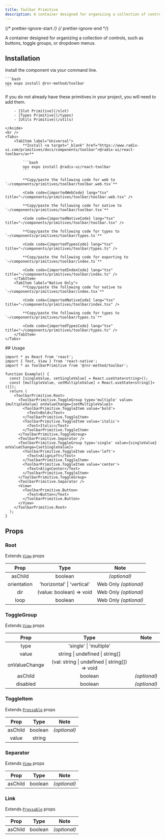 ```yaml
---
title: Toolbar Primitive
description: A container designed for organizing a collection of controls, such as buttons, toggle groups, or dropdown menus.
---
```


{/* prettier-ignore-start */}
{/* prettier-ignore-end */}


A container designed for organizing a collection of controls, such as buttons, toggle groups, or dropdown menus.

## Installation

<Tabs>
  <TabItem label="NPM">

  Install the component via your command line.

    ```bash
    npx expo install @rnr-method/toolbar
    ```

  </TabItem>
  <TabItem label="Manual">
    <Aside title="Uses shared primitives">
        If you do not already have these primitives in your project, you will need to add them.

        - [Slot Primitive](/slot)
        - [Types Primitive](/types)
        - [Utils Primitive](/utils)

    </Aside>
    <br />
    <Tabs>
        <TabItem label="Universal">
            **Install <a target="_blank" href="https://www.radix-ui.com/primitives/docs/components/toolbar">@radix-ui/react-toolbar</a>**

            ```bash
            npx expo install @radix-ui/react-toolbar
            ```

            **Copy/paste the following code for web to  `~/components/primitives/toolbar/toolbar.web.tsx`**

            <Code code={importedWebCode} lang="tsx" title="~/components/primitives/toolbar/toolbar.web.tsx" />

            **Copy/paste the following code for native to  `~/components/primitives/toolbar/toolbar.tsx`**

            <Code code={importedNativeCode} lang="tsx" title="~/components/primitives/toolbar/toolbar.tsx" />

            **Copy/paste the following code for types to  `~/components/primitives/toolbar/types.ts`**

            <Code code={importedTypesCode} lang="tsx" title="~/components/primitives/toolbar/types.ts" />

            **Copy/paste the following code for exporting to  `~/components/primitives/toolbar/index.ts`**

            <Code code={importedIndexCode} lang="tsx" title="~/components/primitives/toolbar/index.ts" />
        </TabItem>
        <TabItem label="Native Only">
            **Copy/paste the following code for native to  `~/components/primitives/toolbar/index.tsx`**

            <Code code={importedNativeCode} lang="tsx" title="~/components/primitives/toolbar/index.tsx" />

            **Copy/paste the following code for types to  `~/components/primitives/toolbar/types.ts`**

            <Code code={importedTypesCode} lang="tsx" title="~/components/primitives/toolbar/types.ts" />
        </TabItem>
    </Tabs>
  </TabItem>
</Tabs>
## Usage

```tsx
import * as React from 'react';
import { Text, View } from 'react-native';
import * as ToolbarPrimitive from '@rnr-method/toolbar';

function Example() {
  const [singleValue, setSingleValue] = React.useState<string>();
  const [multipleValue, setMultipleValue] = React.useState<string[]>([]);
  return (
    <ToolbarPrimitive.Root>
      <ToolbarPrimitive.ToggleGroup type='multiple' value={multipleValue} onValueChange={setMultipleValue}>
        <ToolbarPrimitive.ToggleItem value='bold'>
          <Text>Bold</Text>
        </ToolbarPrimitive.ToggleItem>
        <ToolbarPrimitive.ToggleItem value='italic'>
          <Text>Italic</Text>
        </ToolbarPrimitive.ToggleItem>
      </ToolbarPrimitive.ToggleGroup>
      <ToolbarPrimitive.Separator />
      <ToolbarPrimitive.ToggleGroup type='single' value={singleValue} onValueChange={setSingleValue}>
        <ToolbarPrimitive.ToggleItem value='left'>
          <Text>AlignLeft</Text>
        </ToolbarPrimitive.ToggleItem>
        <ToolbarPrimitive.ToggleItem value='center'>
          <Text>AlignCenter</Text>
        </ToolbarPrimitive.ToggleItem>
      </ToolbarPrimitive.ToggleGroup>
      <ToolbarPrimitive.Separator />
      <View>
        <ToolbarPrimitive.Button>
          <Text>Button</Text>
        </ToolbarPrimitive.Button>
      </View>
    </ToolbarPrimitive.Root>
  );
}
```

## Props

### Root

Extends [`View`](https://reactnative.dev/docs/view#props) props

|     Prop     |           Type           |     Note     |
| :----------: | :----------------------: | :----------: |
|   asChild    |         boolean          | _(optional)_ |
|     orientation     |         'horizontal' \| 'vertical'          | Web Only _(optional)_ |
| dir | (value: boolean) => void | Web Only _(optional)_ |
|   loop   |         boolean          | Web Only _(optional)_ |

### ToggleGroup

Extends [`View`](https://reactnative.dev/docs/view#props) props

|   Prop   |  Type   |     Note     |
| :------: | :-----: | :----------: |
| type  | 'single' \| 'multiple' | |
| value  | string \| undefined \| string[] | |
| onValueChange  | (val: string \| undefined \| string[]) => void | |
| asChild  | boolean | _(optional)_ |
| disabled  | boolean | _(optional)_ |

### ToggleItem

Extends [`Pressable`](https://reactnative.dev/docs/pressable#props) props

|    Prop    |        Type        |     Note     |
| :--------: | :----------------: | :----------: |
|  asChild   |      boolean       | _(optional)_ |
| value | string |  |

### Separator

Extends [`View`](https://reactnative.dev/docs/view#props) props

|    Prop    |        Type        |     Note     |
| :--------: | :----------------: | :----------: |
|  asChild   |      boolean       | _(optional)_ |

### Link

Extends [`Pressable`](https://reactnative.dev/docs/pressable#props) props

|    Prop    |        Type        |     Note     |
| :--------: | :----------------: | :----------: |
|  asChild   |      boolean       | _(optional)_ |